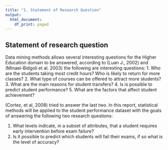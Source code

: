 ```yaml
---
title: "1. Statement of Research Question"
output:
  html_document:
    df_print: paged
---
```

## Statement of research question

Data mining methods allows several interesting questions for the Higher Education domain to be answered, according to (Luan J., 2002) and (Minaei-Bidgoli et al. 2003) the following are interesting questions:
1. Who are the students taking most credit hours? Who is likely to return for more classes?
2. What type of courses can be offered to attract more students?
3. What are the main reasons for student transfers?
4. Is is possible to predict student performance?
5. What are the factors that affect student achievement?

(Cortez, et al, 2008) tried to answer the last two. In this report, statistical methods will be applied to the student performance dataset with the goals of answering the following two research questions:

1. What levels indicate, in a subset of attributes, that a student requires early intervention before exam failure?
2. Is it possible to predict which students will fail their exams, if so what is the level of accuracy?

